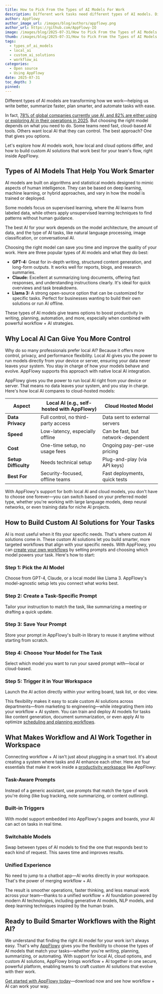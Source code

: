 ```yaml
---
title: How to Pick From the Types of AI Models For Work
description: Different work tasks need different types of AI models. Discover what each one does best and how to choose the right model for your workflow.
author: AppFlowy
author_image_url: /images/blog/authors/appflowy.png
author_url: https://github.com/AppFlowy-IO
image: /images/blog/2025-07-31/How to Pick From the Types of AI Models For Work.png
thumb: /images/blog/2025-07-31/How to Pick From the Types of AI Models For Work.png
tags:
  - types_of_ai_models
  - local_ai
  - custom_ai_solutions
  - workflow_ai
categories:
  - Open source
  - Using AppFlowy
date: 2025-07-31
toc_depth: 3
pinned: 
---
```


Different types of AI models are transforming how we work—helping us write better, summarize faster, plan smarter, and automate tasks with ease. 

In fact, [78% of global companies currently use AI, and 82% are either using or exploring AI in their operations in 2025](https://explodingtopics.com/blog/companies-using-ai). But choosing the right model depends on what you need to do. Some teams need fast, cloud-based AI tools. Others want local AI that they can control. The best approach? One that gives you options.

Let's explore how AI models work, how local and cloud options differ, and how to build custom AI solutions that work best for your team's flow, right inside AppFlowy.

## Types of AI Models That Help You Work Smarter

AI models are built on algorithms and statistical models designed to mimic aspects of human intelligence. They can be based on deep learning, machine learning, or hybrid approaches, and vary in how the model is trained or deployed.

Some models focus on supervised learning, where the AI learns from labeled data, while others apply unsupervised learning techniques to find patterns without human guidance.

The best AI for your work depends on the model architecture, the amount of data, and the type of AI tasks, like natural language processing, image classification, or conversational AI.

Choosing the right model can save you time and improve the quality of your work. Here are three popular types of AI models and what they do best:

* **GPT-4:** Great for in-depth writing, structured content generation, and long-form outputs. It works well for reports, blogs, and research summaries.  
* **Claude:** Excellent at summarizing long documents, offering fast responses, and understanding instructions clearly. It's ideal for quick overviews and task breakdowns.  
* **Llama 3:** A strong open-source option that can be customized for specific tasks. Perfect for businesses wanting to build their own solutions or run AI offline.

These types of AI models give teams options to boost productivity in writing, planning, automation, and more, especially when combined with powerful workflow + AI strategies.

## Why Local AI Can Give You More Control

Why do so many professionals prefer local AI? Because it offers more control, privacy, and performance flexibility. Local AI gives you the power to run models directly from your device or server, ensuring your data never leaves your system. You stay in charge of how your models behave and evolve. AppFlowy supports this approach with native local AI integration.

AppFlowy gives you the power to run local AI right from your device or server. That means no data leaves your system, and you stay in charge. Here's how local AI compares to cloud-hosted models:

| Aspect | Local AI (e.g., self-hosted with AppFlowy) | Cloud Hosted Model |
| ----- | ----- | ----- |
| **Data Privacy** | Full control, no third-party access | Data sent to external servers |
| **Speed** | Low-latency, especially offline | Can be fast, but network-dependent |
| **Cost** | One-time setup, no usage fees | Ongoing pay-per-use pricing |
| **Setup Difficulty** | Needs technical setup | Plug-and-play (via API keys) |
| **Best For** | Security-focused, offline teams | Fast deployments, quick tests |

With AppFlowy's support for both local AI and cloud models, you don't have to choose one forever—you can switch based on your preferred model type, whether you're working with large language models, deep neural networks, or even training data for niche AI projects.

## How to Build Custom AI Solutions for Your Tasks

AI is most useful when it fits your specific needs. That's where custom AI solutions come in. These custom AI solutions let you build smarter, more targeted workflows that align with your specific needs. With AppFlowy, you can [create your own workflows](https://appflowy.com/blog/Build-a-Digital-Workflow-for-Your-Team-With-AppFlowy) by setting prompts and choosing which model powers your task. Here's how to start:

### Step 1: Pick the AI Model

Choose from GPT-4, Claude, or a local model like Llama 3. AppFlowy's model-agnostic setup lets you connect what works best.

### Step 2: Create a Task-Specific Prompt

Tailor your instruction to match the task, like summarizing a meeting or drafting a quick update.

### Step 3: Save Your Prompt

Store your prompt in AppFlowy's built-in library to reuse it anytime without starting from scratch.

### Step 4: Choose Your Model for The Task

Select which model you want to run your saved prompt with—local or cloud-based.

### Step 5: Trigger it in Your Workspace

Launch the AI action directly within your writing board, task list, or doc view.

This flexibility makes it easy to scale custom AI solutions across departments—from marketing to engineering—while integrating them into your workflow + AI system. You can train and deploy AI models for tasks like content generation, document summarization, or even apply AI to optimize [scheduling and planning workflows](https://appflowy.com/blog/5-Workflow-Templates-That-Help-Remote-Teams-Stay-on-Track).

## What Makes Workflow and AI Work Together in Workspace

Connecting workflow + AI isn't just about plugging in a smart tool. It's about creating a system where tasks and AI enhance each other. Here are four essentials that make it work inside a [productivity workspace](https://appflowy.com/blog/Tired-of-Productivity-Stacks-Use-This-Open-Source-App) like AppFlowy:

### Task-Aware Prompts

Instead of a generic assistant, use prompts that match the type of work you're doing (like bug tracking, note summarizing, or content outlining).

### Built-in Triggers

With model support embedded into AppFlowy's pages and boards, your AI can act on tasks in real time.

### Switchable Models

Swap between types of AI models to find the one that responds best to each kind of request. This saves time and improves results.

### Unified Experience

No need to jump to a chatbot app—AI works directly in your workspace. That's the power of merging workflow + AI.

The result is smoother operations, faster thinking, and less manual work across your team—thanks to a unified workflow + AI foundation powered by modern AI technologies, including generative AI models, NLP models, and deep learning techniques inspired by the human brain.

## Ready to Build Smarter Workflows with the Right AI?

We understand that finding the right AI model for your work isn't always easy. That's why [AppFlowy](https://appflowy.com/) gives you the flexibility to choose the types of AI models that match your tasks—whether you're writing, planning, summarizing, or automating. With support for local AI, cloud options, and custom AI solutions, AppFlowy brings workflow + AI together in one secure, powerful platform, enabling teams to craft custom AI solutions that evolve with their work.

[Get started with AppFlowy today](https://appflowy.com/download)—download now and see how workflow + AI can work your way.